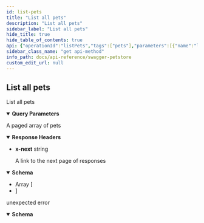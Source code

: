 ```yaml
---
id: list-pets
title: "List all pets"
description: "List all pets"
sidebar_label: "List all pets"
hide_title: true
hide_table_of_contents: true
api: {"operationId":"listPets","tags":["pets"],"parameters":[{"name":"limit","in":"query","description":"How many items to return at one time (max 100)","required":false,"schema":{"type":"integer","maximum":100,"format":"int32"}}],"responses":{"200":{"description":"A paged array of pets","headers":{"x-next":{"description":"A link to the next page of responses","schema":{"type":"string"}}},"content":{"application/json":{"schema":{"type":"array","maxItems":100,"items":{"type":"object","required":["id","name"],"properties":{"id":{"type":"integer","format":"int64"},"name":{"type":"string"},"tag":{"type":"string"}},"title":"Pet"},"title":"Pets"}}}},"default":{"description":"unexpected error","content":{"application/json":{"schema":{"type":"object","required":["code","message"],"properties":{"code":{"type":"integer","format":"int32"},"message":{"type":"string"}},"title":"Error"}}}}},"description":"List all pets","method":"get","path":"/pets","servers":[{"url":"http://petstore.swagger.io/v1"}],"info":{"version":"1.0.0","title":"Swagger Petstore","license":{"name":"MIT"}},"postman":{"name":"List all pets","description":{"type":"text/plain"},"url":{"path":["pets"],"host":["{{baseUrl}}"],"query":[{"disabled":false,"description":{"content":"How many items to return at one time (max 100)","type":"text/plain"},"key":"limit","value":""}],"variable":[]},"header":[{"key":"Accept","value":"application/json"}],"method":"GET"}}
sidebar_class_name: "get api-method"
info_path: docs/api-reference/swagger-petstore
custom_edit_url: null
---
```



## List all pets



List all pets

<details style={{"marginBottom":"1rem"}} data-collapsed={false} open={true}><summary style={{}}><strong>Query Parameters</strong></summary><div><ul><ParamsItem className={"paramsItem"} param={{"name":"limit","in":"query","description":"How many items to return at one time (max 100)","required":false,"schema":{"type":"integer","maximum":100,"format":"int32"}}}></ParamsItem></ul></div></details><div><ApiTabs><TabItem label={"200"} value={"200"}><div>

A paged array of pets

</div><details style={{"textAlign":"left","marginBottom":"1rem"}} data-collaposed={true} open={false}><summary style={{}}><strong>Response Headers</strong></summary><ul style={{"marginLeft":"1rem"}}><li className={"schemaItem"}><summary style={{}}><strong>x-next</strong><span style={{"opacity":"0.6"}}> string</span></summary><div><div style={{"marginTop":".5rem","marginBottom":".5rem"}}>

A link to the next page of responses

</div></div></li></ul></details><div><MimeTabs schemaType={"response"}><TabItem label={"application/json"} value={"application/json"}><SchemaTabs><TabItem label={"Schema"} value={"Schema"}><details style={{}} data-collapsed={false} open={true}><summary style={{"textAlign":"left"}}><strong>Schema</strong></summary><div style={{"textAlign":"left","marginLeft":"1rem"}}></div><ul style={{"marginLeft":"1rem"}}><li><div style={{"fontSize":"var(--ifm-code-font-size)","opacity":"0.6","marginLeft":"-.5rem","paddingBottom":".5rem"}}>Array [</div></li><SchemaItem collapsible={false} name={"id"} required={true} schemaName={"int64"} qualifierMessage={undefined} schema={{"type":"integer","format":"int64"}}></SchemaItem><SchemaItem collapsible={false} name={"name"} required={true} schemaName={"string"} qualifierMessage={undefined} schema={{"type":"string"}}></SchemaItem><SchemaItem collapsible={false} name={"tag"} required={false} schemaName={"string"} qualifierMessage={undefined} schema={{"type":"string"}}></SchemaItem><li><div style={{"fontSize":"var(--ifm-code-font-size)","opacity":"0.6","marginLeft":"-.5rem"}}>]</div></li></ul></details></TabItem><TabItem label={"Example (from schema)"} value={"Example (from schema)"}><ResponseSamples responseExample={"[\n  {\n    \"id\": 0,\n    \"name\": \"string\",\n    \"tag\": \"string\"\n  }\n]"} language={"json"}></ResponseSamples></TabItem></SchemaTabs></TabItem></MimeTabs></div></TabItem><TabItem label={"default"} value={"default"}><div>

unexpected error

</div><div><MimeTabs schemaType={"response"}><TabItem label={"application/json"} value={"application/json"}><SchemaTabs><TabItem label={"Schema"} value={"Schema"}><details style={{}} data-collapsed={false} open={true}><summary style={{"textAlign":"left"}}><strong>Schema</strong></summary><div style={{"textAlign":"left","marginLeft":"1rem"}}></div><ul style={{"marginLeft":"1rem"}}><SchemaItem collapsible={false} name={"code"} required={true} schemaName={"int32"} qualifierMessage={undefined} schema={{"type":"integer","format":"int32"}}></SchemaItem><SchemaItem collapsible={false} name={"message"} required={true} schemaName={"string"} qualifierMessage={undefined} schema={{"type":"string"}}></SchemaItem></ul></details></TabItem><TabItem label={"Example (from schema)"} value={"Example (from schema)"}><ResponseSamples responseExample={"{\n  \"code\": 0,\n  \"message\": \"string\"\n}"} language={"json"}></ResponseSamples></TabItem></SchemaTabs></TabItem></MimeTabs></div></TabItem></ApiTabs></div>
      